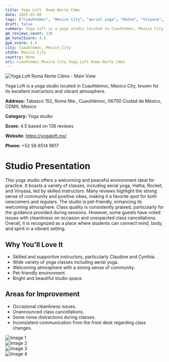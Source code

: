 ```yaml
---
title: Yoga Loft  Roma Norte Cdmx
date: 2025-03-08
tags: ["Cuauhtémoc", "Mexico City", "aerial yoga", "Hatha", "Vinyasa", "welcoming", "pet-friendly", "Cuauhtémoc, Mexico City"]  
draft: false
summary: Yoga Loft is a yoga studio located in Cuauhtémoc, Mexico City, known for its excellent instructors and vibrant atmosphere.
gm_reviews_count: 136
gm_totalScore: 4.5
gym_score: 4.4
city: Cuauhtémoc,_Mexico_City
state: Mexico City
country: None
url: Cuauhtémoc_Mexico_City_Yoga_Loft_Roma_Norte_Cdmx
---
```


<div className="aspect-[16/9] relative my-8">
  <img 
    src="https://lh5.googleusercontent.com/p/AF1QipM7LrqRKf5kYarMOd9f_JGUhq1deRLzZc9QLFlY=w1920-h1080-k-no"
    alt="Yoga Loft  Roma Norte Cdmx - Main View"
    className="object-cover absolute inset-0 w-full h-full rounded-lg"
  />
</div>

Yoga Loft is a yoga studio located in Cuauhtémoc, Mexico City, known for its excellent instructors and vibrant atmosphere.

**Address:** Tabasco 152, Roma Nte., Cuauhtémoc, 06700 Ciudad de México, CDMX, Mexico

**Category:** Yoga studio

**Score:** 4.5 based on 136 reviews

**Website:** https://yogaloft.mx/

**Phone:** +52 56 6514 9617

# Studio Presentation

This yoga studio offers a welcoming and peaceful environment ideal for practice. It boasts a variety of classes, including aerial yoga, Hatha, Rocket, and Vinyasa, led by skilled instructors. Many reviews highlight the strong sense of community and positive vibes, making it a favorite spot for both newcomers and regulars. The studio is pet-friendly, enhancing its welcoming atmosphere. Class quality is consistently praised, particularly for the guidance provided during sessions. However, some guests have noted issues with cleanliness on occasion and unexpected class cancellations. Overall, it is recognized as a place where students can connect mind, body, and spirit in a vibrant setting.

## Why You'll Love It

- Skilled and supportive instructors, particularly Claudine and Cynthia.
- Wide variety of yoga classes including aerial yoga.
- Welcoming atmosphere with a strong sense of community.
- Pet-friendly environment.
- Bright and beautiful studio space.

## Areas for Improvement

- Occasional cleanliness issues.
- Unannounced class cancellations.
- Some noise distractions during classes.
- Inconsistent communication from the front desk regarding class changes.

<div className="grid grid-cols-1 xl:grid-cols-2 gap-4 my-8">
<div className="aspect-[4/3] relative"><img src="https://lh3.googleusercontent.com/p/AF1QipN4gwQaviN8Gp9aYSBEkzpa4Cx91C4b1BRyaqHc=w1920-h1080-k-no" alt="Image 1" className="object-cover absolute inset-0 w-full h-full rounded-lg" /></div>
<div className="aspect-[4/3] relative"><img src="https://lh5.googleusercontent.com/p/AF1QipPWX5Or_0pWaNSuXRspAIVhbgqjGH8tUxTs6tP5=w1920-h1080-k-no" alt="Image 2" className="object-cover absolute inset-0 w-full h-full rounded-lg" /></div>
<div className="aspect-[4/3] relative"><img src="https://lh5.googleusercontent.com/p/AF1QipPUKRCAoOQIXxPMD87Dx53eqAV0VUeUM6fsv6mv=w1920-h1080-k-no" alt="Image 3" className="object-cover absolute inset-0 w-full h-full rounded-lg" /></div>
<div className="aspect-[4/3] relative"><img src="https://lh5.googleusercontent.com/p/AF1QipOni_YepZeO1aPcBTHO4nS_jIRERq6jwxOM-hsO=w1920-h1080-k-no" alt="Image 4" className="object-cover absolute inset-0 w-full h-full rounded-lg" /></div>
</div>